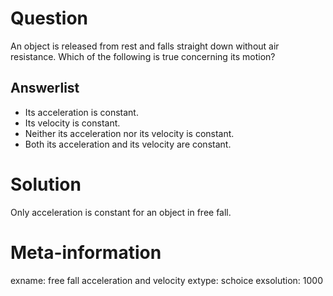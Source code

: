 Question
========
An object is released from rest and falls straight down without air resistance. Which of the following is true concerning its motion?

Answerlist
----------
* Its acceleration is constant.
* Its velocity is constant.
* Neither its acceleration nor its velocity is constant.
* Both its acceleration and its velocity are constant.

Solution
========
Only acceleration is constant for an object in free fall.

Meta-information
================
exname: free fall acceleration and velocity
extype: schoice
exsolution: 1000
